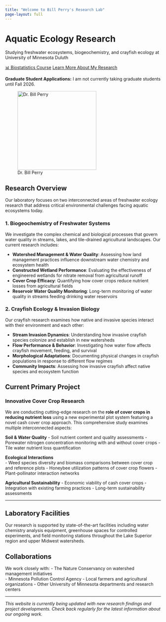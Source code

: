 ```yaml
---
title: "Welcome to Bill Perry's Research Lab"
page-layout: full
---
```


```{=html}
<div class="hero-banner">
  <div class="container">
    <h1 class="hero-title">Aquatic Ecology Research</h1>
    <p class="hero-subtitle">Studying freshwater ecosystems, biogeochemistry, and crayfish ecology at University of Minnesota Duluth</p>
    <div class="hero-buttons">
      <a href="https://wlperry.github.io/umd_biostats/" target="_blank" class="hero-btn hero-btn-outline">📊 Biostatistics Course</a>
      <a href="about.qmd" class="hero-btn hero-btn-solid">Learn More About My Research</a>
    </div>
  </div>
</div>
```

::: {.alert .alert-warning}
**Graduate Student Applications:** I am not currently taking graduate students until Fall 2026.
:::

![Dr. Bill Perry](images/perry.jpg){.wrap-right .profile-img fig-align="right" width="255"}

## Research Overview

Our laboratory focuses on two interconnected areas of freshwater ecology research that address critical environmental challenges facing aquatic ecosystems today.

### 1. Biogeochemistry of Freshwater Systems

We investigate the complex chemical and biological processes that govern water quality in streams, lakes, and tile-drained agricultural landscapes. Our current research includes:

- **Watershed Management & Water Quality**: Assessing how land management practices influence downstream water chemistry and ecosystem health
- **Constructed Wetland Performance**: Evaluating the effectiveness of engineered wetlands for nitrate removal from agricultural runoff  
- **Cover Crop Efficacy**: Quantifying how cover crops reduce nutrient losses from agricultural fields
- **Reservoir Water Quality Monitoring**: Long-term monitoring of water quality in streams feeding drinking water reservoirs

### 2. Crayfish Ecology & Invasion Biology

Our crayfish research examines how native and invasive species interact with their environment and each other:

- **Stream Invasion Dynamics**: Understanding how invasive crayfish species colonize and establish in new watersheds
- **Flow Performance & Behavior**: Investigating how water flow affects crayfish movement, feeding, and survival
- **Morphological Adaptations**: Documenting physical changes in crayfish populations in response to different flow regimes
- **Community Impacts**: Assessing how invasive crayfish affect native species and ecosystem function

## Current Primary Project

::: {.research-highlight}
### Innovative Cover Crop Research

We are conducting cutting-edge research on the **role of cover crops in reducing nutrient loss** using a new experimental plot system featuring a novel cash cover crop approach. This comprehensive study examines multiple interconnected aspects:

**Soil & Water Quality**
- Soil nutrient content and quality assessments
- Porewater nitrogen concentration monitoring with and without cover crops
- Tile water nutrient loss quantification

**Ecological Interactions**  
- Weed species diversity and biomass comparisons between cover crop and reference plots
- Honeybee utilization patterns of cover crop flowers
- Plant-pollinator interaction networks

**Agricultural Sustainability**
- Economic viability of cash cover crops
- Integration with existing farming practices
- Long-term sustainability assessments
:::

---

## Laboratory Facilities

Our research is supported by state-of-the-art facilities including water chemistry analysis equipment, greenhouse spaces for controlled experiments, and field monitoring stations throughout the Lake Superior region and upper Midwest watersheds.

## Collaborations

We work closely with:
- The Nature Conservancy on watershed management initiatives  
- Minnesota Pollution Control Agency
- Local farmers and agricultural organizations
- Other University of Minnesota departments and research centers

---

*This website is currently being updated with new research findings and project developments. Check back regularly for the latest information about our ongoing work.*